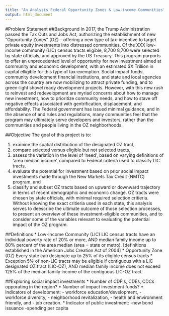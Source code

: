 ```yaml
---
title: "An Analysis Federal Opportunity Zones & Low-income Communities"
output: html_document
---
```


#Problem Statement
##Background
In 2017, the Trump Administration passed the Tax Cuts and Jobs Act, authorizing the establishment of new "Opportunity Zones" (OZ) -- offering a new type of tax-incentive to target private equity investments into distressed communities. Of the XXX low-income community (LIC) census tracts eligible, 8,700 8,700 were selected by state officials, and approved by the US Treasury.  This program purports to offer an unprecedented level of opportunity for new investment aimed at community and economic development, with an estimated $X Trillion in capital elligible for this type of tax-exemption. Social impact funds, community development financial institutions, and state and local agencies across the country are now mobilizing to attract private funding, and to green-light shovel ready development projects. However, with this new rush to reinvest and redevelopment are myriad concerns about how to manage new investment, how to prioritize community needs, and how to stave off negative effects associated with gentrification, displacement, and affordability. The Federal government has issued minimal guidance, and in the absence of and rules and regulations, many communities feel that the program may ultimately serve developers and investors, rather than the communities and people living in the OZ neighborhoods.

##Objective
The goal of this project is to:

  1. examine the spatial distribution of the designated OZ tract, 
  2. compare selected versus eligible but not selected tracts, 
  3. assess the variation in the level of 'need', based on varying definitions of 'area median income', compared to Federal criteria used to classify LIC tracts, 
  4. evaluate the potential for investment based on prior social impact investments made through the New Markets Tax Credit (NMTC) program, and 
  5. classify and subset OZ tracts based on upward or downward trajectory in terms of recent demographic and economic change. OZ tracts were chosen by state officials, with minimal required selection critieria. Without knowing the exact critieria used in each state, this analysis serves to deescribe the ultimate outcome of those selection processes, to present an overview of these investment-eligible communities, and to consider some of the variables relevant to evaluating the potential impact of the OZ program.

##Definitions
  * Low-Income Community (LIC)
  LIC census tracts have an individual poverty rate of 20% or more, AND median family income up to 80% percent of the area median (area = state or metro). [definitions established in the American Jobs Creation Act of 2004]
  * Opportunity Zone (OZ)
  Every state can designate up to 25% of its eligible census tracts
  * Exception
  5% of non-LIC tracts may be eligible if contiguous with a LIC designated OZ tract (LIC-OZ), AND median family income does not exceed 125% of the median family income of the contiguous LIC-OZ tract. 
  
##Exploring social impact investments
  * Number of CDFIs, CDEs, CDCs opporating in the region?
  * Number of impact investment funds?
  * Indicators of development:
    - workforce education/development, 
    - workforce diversity, 
    - neighborhood revitalization, 
    - health and environment friendly, and
    - job creation.
  * Indicator of public investment:
    -new bond issuance
    -spending per capita

